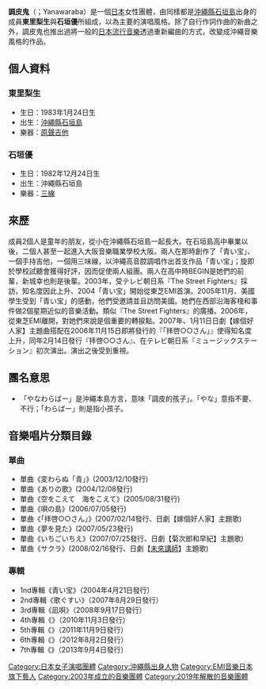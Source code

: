 {{Unreferenced|time=2020-09-24T04:23:16+00:00}}
{{藝人
| 姓名 = 調皮鬼
| 類型 = 組合
| 圖片 = 
| 圖片簡介 = 
| 圖片尺寸 = 
| 外文名 ={{lang|ja|やなわらばー}}
| 外文 = ja
| 國籍 = {{JPN}}
| 音樂類型 = [[J-POP|J-POP]]
| 職業 = 歌手
| 活躍年代 = 2003年至今
| 唱片公司 = [[EMI音樂_(日本)|東芝EMI]]（日本）
| 經紀公司 = 木瓜音樂（{{lang|ja|パパイヤミュージック}}）
| 相關團體 = 
| 網站 = [http://www.ya-na.net/ {{lang|ja|やなわらばー}}日本官方網站]
| 現任成員 = 東里梨生、石垣優
| 代表作 =《{{lang|ja|凪唄}}》（凪歌，2008年）
}}

'''調皮鬼'''（{{lang-ja|やなわらばー}}；Yanawaraba）是一個[[日本|日本]]女性{{link-en|二重唱|Duet}}團體，由同樣都是[[沖繩縣|沖繩縣]][[石垣島|石垣島]]出身的成員'''東里梨生'''與'''石垣優'''所組成，以{{link-ja|沖繩音樂|沖縄音楽}}為主要的演唱風格。除了自行作詞作曲的新曲之外，調皮鬼也推出過將一般的[[日本流行音樂|日本流行音樂]]透過重新編曲的方式，改變成沖繩音樂風格的作品。

==個人資料==

===東里梨生===
*生日：1983年1月24日生
*出生：[[沖繩縣|沖繩縣]][[石垣島|石垣島]]
*樂器：[[原聲吉他|原聲吉他]]

===石垣優===
*生日：1982年12月24日生
*出生：沖繩縣石垣島
*樂器：[[三線|三線]]

==來歷==
成員2個人是童年的朋友，從小在沖繩縣石垣島一起長大。在石垣島高中畢業以後，二個人甚至一起進入大阪音樂職業學校大阪。兩人在那時創作了「青い宝」、一個手持吉他，一個用三味線，以沖繩高音腔調唱作出首支作品「青い宝」；旋即於學校試聽會獲得好評，因而促使兩人組團。兩人在高中時BEGIN是她們的前輩，新城幸也則是後輩。2003年，受テレビ朝日系『The Street Fighters』採訪，知名度因此上升、2004「青い宝」開始從東芝EMI首演。2005年11月、美國學生受到「青い宝」的感動，他們受邀請並且訪問美國。她們在西部沿海客棧和事件做2個星期近似的音樂活動。類似『The Street Fighters』的廣播。2006年，從東芝EMI離開，對她們來說是個重要的轉捩點。2007年、1月11日日劇【嫁個好人家】主題曲搭配在2006年11月15日即將發行的『「拝啓○○さん」』使得知名度上升，同年2月14日發行『拝啓○○さん』、在テレビ朝日系『ミュージックステーション』初次演出。演出之後受到重視。

==團名意思==
*「やなわらばー」是沖繩本島方言，意味「調皮的孩子」。「やな」意指不要、不行；「わらばー」則是指小孩子。

== 音樂唱片分類目錄 ==
===單曲===

*單曲《変わらぬ「青」》(2003/12/10發行)
*單曲《ありの歌》(2004/12/08發行)
*單曲《空をこえて　海をこえて》(2005/08/31發行)
*單曲《唄の島》(2006/07/05發行)
*單曲《「拝啓○○さん」》(2007/02/14發行、日劇【嫁個好人家】主題歌)
*單曲《夢を見た》(2007/05/23發行)
*單曲《いちごいちえ》(2007/07/25發行、日劇【菊次郎和早紀】主題歌)
*單曲《サクラ》(2008/02/16發行、日劇【[[未來講師|未來講師]]】主題歌)

===專輯===
*1nd專輯《青い宝》（2004年4月21日發行）
*2nd專輯《歌ぐすい》（2007年8月29日發行）
*3rd專輯《凪唄》（2008年9月17日發行） 
*4th專輯《{{lang|ja|ゆくい歌}}》（2010年11月3日發行） 
*5th專輯《{{lang|ja|泣唄 笑唄}}》（2011年11月9日發行） 
*6th專輯《{{lang|ja|結　～ベスト＆コラボレーション～}}》（2012年8月2日發行） 
*7th專輯《{{lang|ja|涙唄}}》（2013年9月4日發行）

{{normdaten}}
{{DEFAULTSORT:Yanawaraba-}}
[[Category:日本女子演唱團體|Category:日本女子演唱團體]]
[[Category:沖繩縣出身人物|Category:沖繩縣出身人物]]
[[Category:EMI音樂日本旗下藝人|Category:EMI音樂日本旗下藝人]]
[[Category:2003年成立的音樂團體|Category:2003年成立的音樂團體]]
[[Category:2019年解散的音樂團體|Category:2019年解散的音樂團體]]